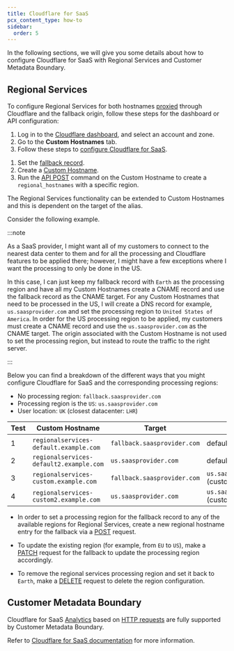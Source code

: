 ```yaml
---
title: Cloudflare for SaaS
pcx_content_type: how-to
sidebar:
  order: 5
---
```



In the following sections, we will give you some details about how to configure Cloudflare for SaaS with Regional Services and Customer Metadata Boundary.

## Regional Services

To configure Regional Services for both hostnames [proxied](/dns/manage-dns-records/reference/proxied-dns-records/) through Cloudflare and the fallback origin, follow these steps for the dashboard or API configuration:

<Tabs syncKey="dashPlusAPI"> <TabItem label="Dashboard">

1. Log in to the [Cloudflare dashboard](https://dash.cloudflare.com/), and select an account and zone.
2. Go to the **Custom Hostnames** tab.
3. Follow these steps to [configure Cloudflare for SaaS](/cloudflare-for-platforms/cloudflare-for-saas/start/getting-started/).

</TabItem>

<TabItem label="API">

1. Set the [fallback record](/api/operations/custom-hostname-fallback-origin-for-a-zone-update-fallback-origin-for-custom-hostnames).
2. Create a [Custom Hostname](/api/operations/custom-hostname-for-a-zone-create-custom-hostname).
3. Run the [API POST](/data-localization/regional-services/get-started/#configure-regional-services-via-api) command on the Custom Hostname to create a `regional_hostnames` with a specific region.

</TabItem> </Tabs>

The Regional Services functionality can be extended to Custom Hostnames and this is dependent on the target of the alias.

Consider the following example.

:::note

As a SaaS provider, I might want all of my customers to connect to the nearest data center to them and for all the processing and Cloudflare features to be applied there; however, I might have a few exceptions where I want the processing to only be done in the US.

In this case, I can just keep my fallback record with `Earth` as the processing region and have all my Custom Hostnames create a CNAME record and use the fallback record as the CNAME target. For any Custom Hostnames that need to be processed in the US, I will create a DNS record for example, `us.saasprovider.com` and set the processing region to `United States of America`. In order for the US processing region to be applied, my customers must create a CNAME record and use the `us.saasprovider.com` as the CNAME target. The origin associated with the Custom Hostname is not used to set the processing region, but instead to route the traffic to the right server.

:::

Below you can find a breakdown of the different ways that you might configure Cloudflare for SaaS and the corresponding processing regions:

- No processing region: `fallback.saasprovider.com`
- Processing region is the `US`: `us.saasprovider.com`
- User location: `UK` (closest datacenter: `LHR`)

| Test | Custom Hostname                          | Target                      | Origin                         | Location |
| ---- | ---------------------------------------- | --------------------------- | ------------------------------ | -------- |
| 1    | ​​`regionalservices-default.example.com` | `fallback.saasprovider.com` | default (fallback)             | `LHR`    |
| 2    | `regionalservices-default2.example.com`  | `us.saasprovider.com`       | default (fallback)             | `EWR`    |
| 3    | `regionalservices-custom.example.com`    | `fallback.saasprovider.com` | `us.saasprovider.com` (custom) | `LHR`    |
| 4    | `regionalservices-custom2.example.com`   | `us.saasprovider.com`       | `us.saasprovider.com` (custom) | `EWR`    |

- In order to set a processing region for the fallback record to any of the available regions for Regional Services, create a new regional hostname entry for the fallback via a [POST](/data-localization/regional-services/get-started/#configure-regional-services-via-api) request.

- To update the existing region (for example, from `EU` to `US`), make a [PATCH](/data-localization/regional-services/get-started/#configure-regional-services-via-api) request for the fallback to update the processing region accordingly.

- To remove the regional services processing region and set it back to `Earth`, make a [DELETE](/data-localization/regional-services/get-started/#configure-regional-services-via-api) request to delete the region configuration.

## Customer Metadata Boundary

Cloudflare for SaaS [Analytics](/cloudflare-for-platforms/cloudflare-for-saas/hostname-analytics/) based on [HTTP requests](/logs/reference/log-fields/zone/http_requests/) are fully supported by Customer Metadata Boundary.

Refer to [Cloudflare for SaaS documentation](/cloudflare-for-platforms/cloudflare-for-saas/) for more information.
